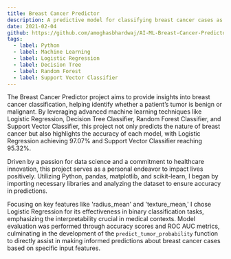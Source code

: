 ```yaml
---
title: Breast Cancer Predictor
description: A predictive model for classifying breast cancer cases as benign or malignant using various machine learning algorithms, with a focus on accuracy and interpretability.
date: 2021-02-04
github: https://github.com/amoghasbhardwaj/AI-ML-Breast-Cancer-Predictor
tags:
  - label: Python
  - label: Machine Learning
  - label: Logistic Regression
  - label: Decision Tree
  - label: Random Forest
  - label: Support Vector Classifier
---
```


The Breast Cancer Predictor project aims to provide insights into breast cancer classification, helping identify whether a patient’s tumor is benign or malignant. By leveraging advanced machine learning techniques like Logistic Regression, Decision Tree Classifier, Random Forest Classifier, and Support Vector Classifier, this project not only predicts the nature of breast cancer but also highlights the accuracy of each model, with Logistic Regression achieving 97.07% and Support Vector Classifier reaching 95.32%.

Driven by a passion for data science and a commitment to healthcare innovation, this project serves as a personal endeavor to impact lives positively. Utilizing Python, pandas, matplotlib, and scikit-learn, I began by importing necessary libraries and analyzing the dataset to ensure accuracy in predictions.

Focusing on key features like 'radius_mean' and 'texture_mean,' I chose Logistic Regression for its effectiveness in binary classification tasks, emphasizing the interpretability crucial in medical contexts. Model evaluation was performed through accuracy scores and ROC AUC metrics, culminating in the development of the `predict_tumor_probability` function to directly assist in making informed predictions about breast cancer cases based on specific input features.